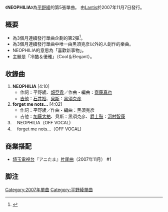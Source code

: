 {{Infobox Single
| Name     = NEOPHILIA
| Artist   = [[平野綾|平野綾]]
| Album    = [[RIOT_GIRL|RIOT GIRL]]
| A-side   = 
| B-side   = 
| Released = 2007年11月7日
| Format   = [[單曲|雙A面單曲]]
| Recorded = 
| Genre    = [[J-POP|J-POP]]
| Length   = CD: 16分34秒<br/>DVD: 4分09秒
| Label    = [[Lantis|Lantis]]
| Writer   = [[平野綾|平野綾]]、[[畑亞貴|畑亞貴]]、<br/>[[齋藤真也|齋藤真也]]、[[黑須克彦|黑須克彦]]
| Producer = 
| Certification  = 
| Chart position = *單週最高排名第17名（[[Oricon|Oricon]]）
| Last single = [[LOVE★GUN|LOVE★GUN]]<br/>（2007年）
| This single = '''NEOPHILIA'''<br/>（2007年）
| Next single = [[MonStAR|MonStAR]]<br/>（2007年）
}}
《'''NEOPHILIA'''》為[[平野綾|平野綾]]的第5張單曲。
由[[Lantis|Lantis]]於2007年11月7日發行。

== 概要 ==
*為3個月連續發行單曲企劃的第2彈<ref>{{Cite web |url=http://www.lantis.jp/new-release/data2.php?id=9ba0e6a84e64ef98944f22a5f716ab5d |title=Lantis的單曲特設頁 |accessdate=2009-09-22 |archive-date=2008-06-22 |archive-url=https://web.archive.org/web/20080622143208/http://www.lantis.jp/new-release/data2.php?id=9ba0e6a84e64ef98944f22a5f716ab5d |dead-url=no }}</ref>。
*為3個月連續發行單曲中唯一由黑須克彦以外的人創作的樂曲。
*NEOPHILIA的意思為「喜歡新事物」。
*主題是「冷酷＆優雅」（Cool＆Elegant）。

== 收錄曲 ==
# '''NEOPHILIA''' [4:10]
#* 作詞：平野綾、[[畑亞貴|畑亞貴]]／作曲・編曲：[[齋藤真也|齋藤真也]]
#* [[吉他|吉他]]：[[石井裕|石井裕]]、[[貝斯|貝斯]]：[[黑須克彦|黑須克彦]]
# '''forget me nots...''' [4:02]
#* 作詞：平野綾／作曲・編曲：黑須克彦
#* 吉他：[[加藤大祐|加藤大祐]]、貝斯：黑須克彦、[[爵士鼓|爵士鼓]]：[[河村智康|河村智康]]
#　NEOPHILIA（OFF VOCAL)
#　forget me nots...（OFF VOCAL)

== 商業搭配 ==
*[[埼玉電視台|埼玉電視台]]『アニたま』[[主題曲|片尾曲]]（2007年11月） #1

== 脚注 ==
<references />

{{平野綾}}


{{Single-stub}}

[[Category:2007年單曲|Category:2007年單曲]]
[[Category:平野綾單曲|Category:平野綾單曲]]